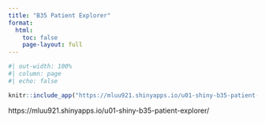 ```yaml
---
title: "B35 Patient Explorer"
format:
  html:
    toc: false
    page-layout: full
---
```


```r
#| out-width: 100%
#| column: page
#| echo: false

knitr::include_app("https://mluu921.shinyapps.io/u01-shiny-b35-patient-explorer/", height = '800px')
```

https://mluu921.shinyapps.io/u01-shiny-b35-patient-explorer/
